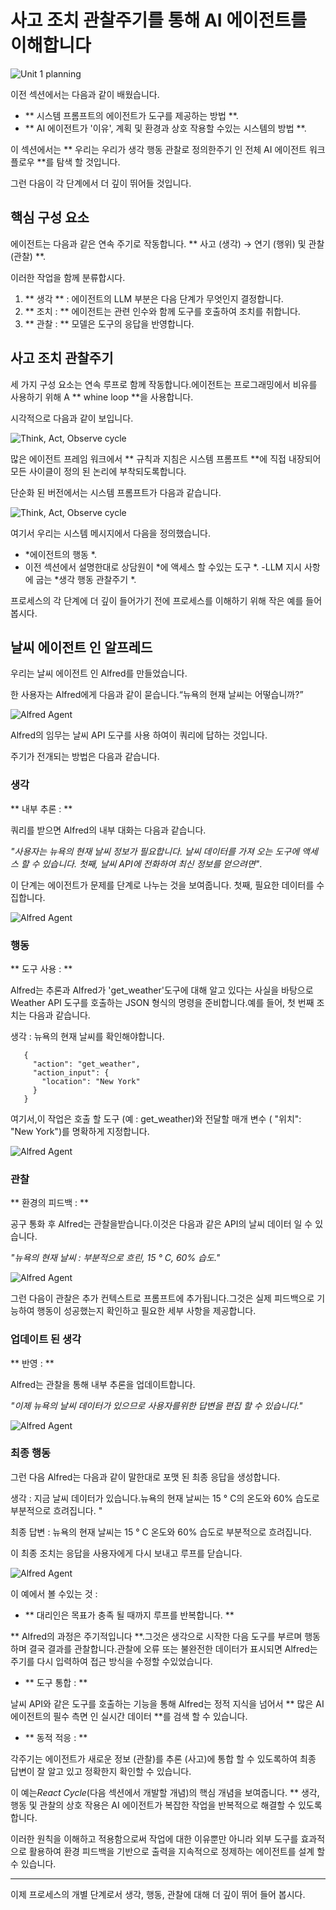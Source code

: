 # 사고 조치 관찰주기를 통해 AI 에이전트를 이해합니다 

<img src="https://huggingface.co/datasets/agents-course/course-images/resolve/main/en/unit1/whiteboard-check-3.jpg" alt="Unit 1 planning"/>

이전 섹션에서는 다음과 같이 배웠습니다.

- ** 시스템 프롬프트의 에이전트가 도구를 제공하는 방법 **.
- ** AI 에이전트가 '이유', 계획 및 환경과 상호 작용할 수있는 시스템의 방법 **.

이 섹션에서는 ** 우리는 우리가 생각 행동 관찰로 정의한주기 인 전체 AI 에이전트 워크 플로우 **를 탐색 할 것입니다.

그런 다음이 각 단계에서 더 깊이 뛰어들 것입니다.


## 핵심 구성 요소 

에이전트는 다음과 같은 연속 주기로 작동합니다. ** 사고 (생각) → 연기 (행위) 및 관찰 (관찰) **.

이러한 작업을 함께 분류합시다.

1. ** 생각 ** : 에이전트의 LLM 부분은 다음 단계가 무엇인지 결정합니다.
2. ** 조치 : ** 에이전트는 관련 인수와 함께 도구를 호출하여 조치를 취합니다.
3. ** 관찰 : ** 모델은 도구의 응답을 반영합니다.

## 사고 조치 관찰주기 

세 가지 구성 요소는 연속 루프로 함께 작동합니다.에이전트는 프로그래밍에서 비유를 사용하기 위해 A ** whine loop **을 사용합니다.

시각적으로 다음과 같이 보입니다.

<img src="https://huggingface.co/datasets/agents-course/course-images/resolve/main/en/unit1/AgentCycle.gif" alt="Think, Act, Observe cycle"/>

많은 에이전트 프레임 워크에서 ** 규칙과 지침은 시스템 프롬프트 **에 직접 내장되어 모든 사이클이 정의 된 논리에 부착되도록합니다.

단순화 된 버전에서는 시스템 프롬프트가 다음과 같습니다.

<img src="https://huggingface.co/datasets/agents-course/course-images/resolve/main/en/unit1/system_prompt_cycle.png" alt="Think, Act, Observe cycle"/>

여기서 우리는 시스템 메시지에서 다음을 정의했습니다.

- *에이전트의 행동 *.
- 이전 섹션에서 설명한대로 상담원이 *에 액세스 할 수있는 도구 *.
-LLM 지시 사항에 굽는 *생각 행동 관찰주기 *.

프로세스의 각 단계에 더 깊이 들어가기 전에 프로세스를 이해하기 위해 작은 예를 들어 봅시다.

## 날씨 에이전트 인 알프레드 

우리는 날씨 에이전트 인 Alfred를 만들었습니다.

한 사용자는 Alfred에게 다음과 같이 묻습니다.“뉴욕의 현재 날씨는 어떻습니까?”

<img src="https://huggingface.co/datasets/agents-course/course-images/resolve/main/en/unit1/alfred-agent.jpg" alt="Alfred Agent"/>

Alfred의 임무는 날씨 API 도구를 사용 하여이 쿼리에 답하는 것입니다.

주기가 전개되는 방법은 다음과 같습니다.

### 생각 

** 내부 추론 : **

쿼리를 받으면 Alfred의 내부 대화는 다음과 같습니다.

*"사용자는 뉴욕의 현재 날씨 정보가 필요합니다. 날씨 데이터를 가져 오는 도구에 액세스 할 수 있습니다. 첫째, 날씨 API에 전화하여 최신 정보를 얻으려면"*.

이 단계는 에이전트가 문제를 단계로 나누는 것을 보여줍니다. 첫째, 필요한 데이터를 수집합니다.

<img src="https://huggingface.co/datasets/agents-course/course-images/resolve/main/en/unit1/alfred-agent-1.jpg" alt="Alfred Agent"/>

### 행동 

** 도구 사용 : **

Alfred는 추론과 Alfred가 'get_weather'도구에 대해 알고 있다는 사실을 바탕으로 Weather API 도구를 호출하는 JSON 형식의 명령을 준비합니다.예를 들어, 첫 번째 조치는 다음과 같습니다.

생각 : 뉴욕의 현재 날씨를 확인해야합니다.

 ```
    {
      "action": "get_weather",
      "action_input": {
        "location": "New York"
      }
    }
 ```

여기서,이 작업은 호출 할 도구 (예 : get_weather)와 전달할 매개 변수 ( "위치": "New York")를 명확하게 지정합니다.

<img src="https://huggingface.co/datasets/agents-course/course-images/resolve/main/en/unit1/alfred-agent-2.jpg" alt="Alfred Agent"/>

### 관찰 

** 환경의 피드백 : **

공구 통화 후 Alfred는 관찰을받습니다.이것은 다음과 같은 API의 날씨 데이터 일 수 있습니다.

*"뉴욕의 현재 날씨 : 부분적으로 흐린, 15 ° C, 60% 습도."*

<img src="https://huggingface.co/datasets/agents-course/course-images/resolve/main/en/unit1/alfred-agent-3.jpg" alt="Alfred Agent"/>

그런 다음이 관찰은 추가 컨텍스트로 프롬프트에 추가됩니다.그것은 실제 피드백으로 기능하여 행동이 성공했는지 확인하고 필요한 세부 사항을 제공합니다.


### 업데이트 된 생각 

** 반영 : **

Alfred는 관찰을 통해 내부 추론을 업데이트합니다.

*"이제 뉴욕의 날씨 데이터가 있으므로 사용자를위한 답변을 편집 할 수 있습니다."*

<img src="https://huggingface.co/datasets/agents-course/course-images/resolve/main/en/unit1/alfred-agent-4.jpg" alt="Alfred Agent"/>


### 최종 행동 

그런 다음 Alfred는 다음과 같이 말한대로 포맷 된 최종 응답을 생성합니다.

생각 : 지금 날씨 데이터가 있습니다.뉴욕의 현재 날씨는 15 ° C의 온도와 60% 습도로 부분적으로 흐려집니다. "

최종 답변 : 뉴욕의 현재 날씨는 15 ° C 온도와 60% 습도로 부분적으로 흐려집니다.

이 최종 조치는 응답을 사용자에게 다시 보내고 루프를 닫습니다.


<img src="https://huggingface.co/datasets/agents-course/course-images/resolve/main/en/unit1/alfred-agent-5.jpg" alt="Alfred Agent"/>


이 예에서 볼 수있는 것 :

- ** 대리인은 목표가 충족 될 때까지 루프를 반복합니다. **

** Alfred의 과정은 주기적입니다 **.그것은 생각으로 시작한 다음 도구를 부르며 행동하며 결국 결과를 관찰합니다.관찰에 오류 또는 불완전한 데이터가 표시되면 Alfred는주기를 다시 입력하여 접근 방식을 수정할 수있었습니다.

- ** 도구 통합 : **

날씨 API와 같은 도구를 호출하는 기능을 통해 Alfred는 정적 지식을 넘어서 ** 많은 AI 에이전트의 필수 측면 인 실시간 데이터 **를 검색 할 수 있습니다.

- ** 동적 적응 : **

각주기는 에이전트가 새로운 정보 (관찰)를 추론 (사고)에 통합 할 수 있도록하여 최종 답변이 잘 알고 있고 정확한지 확인할 수 있습니다.

이 예는*React Cycle*(다음 섹션에서 개발할 개념)의 핵심 개념을 보여줍니다. ** 생각, 행동 및 관찰의 상호 작용은 AI 에이전트가 복잡한 작업을 반복적으로 해결할 수 있도록합니다.

이러한 원칙을 이해하고 적용함으로써 작업에 대한 이유뿐만 아니라 외부 도구를 효과적으로 활용하여 환경 피드백을 기반으로 출력을 지속적으로 정제하는 에이전트를 설계 할 수 있습니다.

---

이제 프로세스의 개별 단계로서 생각, 행동, 관찰에 대해 더 깊이 뛰어 들어 봅시다.
